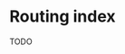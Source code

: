 
<MetaTags 
  title="Tuono - Routing"
  canonical="https://tuono.dev/documentation/routing/intro"
/>


<Breadcrumbs>
  <Element label="Routing" />
</Breadcrumbs>

# Routing index

TODO
